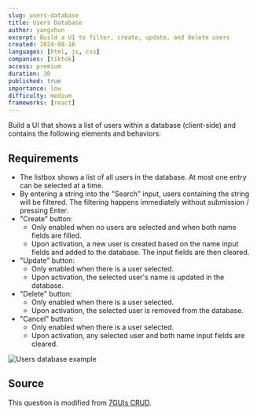 ```yaml
---
slug: users-database
title: Users Database
author: yangshun
excerpt: Build a UI to filter, create, update, and delete users
created: 2024-08-16
languages: [html, js, css]
companies: [tiktok]
access: premium
duration: 30
published: true
importance: low
difficulty: medium
frameworks: [react]
---
```


Build a UI that shows a list of users within a database (client-side) and contains the following elements and behaviors:

## Requirements

- The listbox shows a list of all users in the database. At most one entry can be selected at a time.
- By entering a string into the "Search" input, users containing the string will be filtered. The filtering happens immediately without submission / pressing Enter.
- "Create" button:
  - Only enabled when no users are selected and when both name fields are filled.
  - Upon activation, a new user is created based on the name input fields and added to the database. The input fields are then cleared.
- "Update" button:
  - Only enabled when there is a user selected.
  - Upon activation, the selected user's name is updated in the database.
- "Delete" button:
  - Only enabled when there is a user selected.
  - Upon activation, the selected user is removed from the database.
- "Cancel" button:
  - Only enabled when there is a user selected.
  - Upon activation, any selected user and both name input fields are cleared.

![Users database example](/img/questions/users-database/users-database-example.png)

## Source

This question is modified from [7GUIs CRUD](https://7guis.github.io/7guis/tasks#crud).

